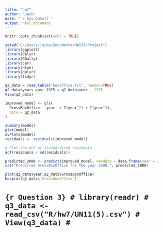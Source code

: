 ```yaml
---
title: "hw7"
author: "Jack"
date: "`r Sys.Date()`"
output: html_document
---
```


```r
knitr::opts_chunk$set(echo = TRUE)
```

```r
setwd("C:/Users/jackw/Documents/MA575/Project")
library(ggplot2)
library(dplyr)
library(GGally)
library(car)
library(nlme)
library(dplyr)
library(tidyr)
```

```r
q2_data = read.table("boxoffice.txt", header=TRUE)
q2_data$years_past_1975 = q2_data$year - 1975
View(q2_data)
```

```r
improved_model <- gls(
  GrossBoxOffice ~ year  + I(year^2) + I(year^3),
  data = q2_data
)

```


```r
summary(model)
plot(model)
avPlots(model)
residuals <- residuals(improved_model)

# Plot the ACF of standardized residuals
acf(residuals / sd(residuals))
```
```r
predicted_2008 <- predict(improved_model, newdata = data.frame(year = 2008))
cat("Predicted GrossBoxOffice for the year 2008:", predicted_2008)
```

```r
plot(q2_data$year,q2_data$GrossBoxOffice)
boxplot(q2_data$`GrossBoxOffice`)
```



# ```{r Question 3}
# library(readr)
# q3_data <- read_csv("R/hw7/UN11(5).csv")
# View(q3_data)
# ```

